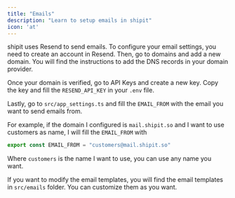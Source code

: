 ```yaml
---
title: "Emails"
description: "Learn to setup emails in shipit"
icon: 'at'
---
```


shipit uses Resend to send emails. To configure your email settings, you need to create an account in Resend.
Then, go to domains and add a new domain. You will find the instructions to add the DNS records in your domain provider.

Once your domain is verified, go to API Keys and create a new key. Copy the key and fill the `RESEND_API_KEY` in your `.env` file.

Lastly, go to `src/app_settings.ts` and fill the `EMAIL_FROM` with the email you want to send emails from.

For example, if the domain I configured is `mail.shipit.so` and I want to use customers as name, I will fill the `EMAIL_FROM` with
```ts src/app_settings.ts
export const EMAIL_FROM = "customers@mail.shipit.so"
```

Where `customers` is the name I want to use, you can use any name you want.


If you want to modify the email templates, you will find the email templates in `src/emails` folder. You can customize them as you want.
